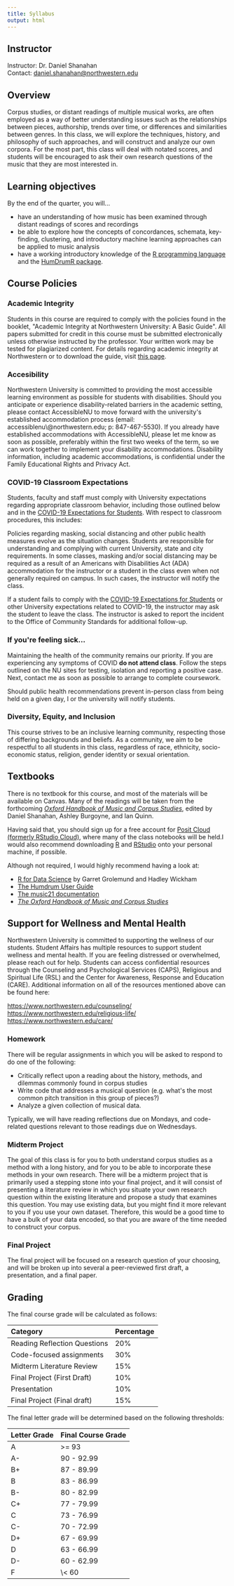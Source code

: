 ```yaml
---
title: Syllabus
output: html
---
```


## Instructor

Instructor: Dr. Daniel Shanahan\
Contact: <daniel.shanahan@northwestern.edu>

## Overview

Corpus studies, or distant readings of multiple musical works, are often
employed as a way of better understanding issues such as the
relationships between pieces, authorship, trends over time, or
differences and similarities between genres. In this class, we will
explore the techniques, history, and philosophy of such approaches, and
will construct and analyze our own corpora. For the most part, this
class will deal with notated scores, and students will be encouraged to
ask their own research questions of the music that they are most
interested in.

## Learning objectives

By the end of the quarter, you will\...

-   have an understanding of how music has been examined through distant
    readings of scores and recordings
-   be able to explore how the concepts of concordances, schemata,
    key-finding, clustering, and introductory machine learning
    approaches can be applied to music analysis
-   have a working introductory knowledge of the [R programming
    language](https://www.r-project.org/about.html) and the [HumDrumR
    package](https://github.com/Computational-Cognitive-Musicology-Lab/humdrumR).

## Course Policies

### Academic Integrity

Students in this course are required to comply with the policies found
in the booklet, \"Academic Integrity at Northwestern University: A Basic
Guide\". All papers submitted for credit in this course must be
submitted electronically unless otherwise instructed by the professor.
Your written work may be tested for plagiarized content. For details
regarding academic integrity at Northwestern or to download the guide,
visit [this
page](https://www.northwestern.edu/provost/policies-procedures/academic-integrity/index.html).

### Accesibility

Northwestern University is committed to providing the most accessible
learning environment as possible for students with disabilities. Should
you anticipate or experience disability-related barriers in the academic
setting, please contact AccessibleNU to move forward with the
university\'s established accommodation process (email:
accessiblenu\\\@northwestern.edu; p: 847-467-5530). If you already have
established accommodations with AccessibleNU, please let me know as soon
as possible, preferably within the first two weeks of the term, so we
can work together to implement your disability accommodations.
Disability information, including academic accommodations, is
confidential under the Family Educational Rights and Privacy Act.

### COVID-19 Classroom Expectations

Students, faculty and staff must comply with University expectations
regarding appropriate classroom behavior, including those outlined below
and in the [COVID-19 Expectations for
Students](https://www.northwestern.edu/communitystandards/about-us/northwestern-university-student-expectations-covid-19.html).
With respect to classroom procedures, this includes:

Policies regarding masking, social distancing and other public health
measures evolve as the situation changes. Students are responsible for
understanding and complying with current University, state and city
requirements. In some classes, masking and/or social distancing may be
required as a result of an Americans with Disabilities Act (ADA)
accommodation for the instructor or a student in the class even when not
generally required on campus. In such cases, the instructor will notify
the class.

If a student fails to comply with the [COVID-19 Expectations for
Students](https://www.northwestern.edu/communitystandards/about-us/northwestern-university-student-expectations-covid-19.html)
or other University expectations related to COVID-19, the instructor may
ask the student to leave the class. The instructor is asked to report
the incident to the Office of Community Standards for additional
follow-up.

### If you\'re feeling sick\... {#if-youre-feeling-sick}

Maintaining the health of the community remains our priority. If you are
experiencing any symptoms of COVID **do not attend class**. Follow the
steps outlined on the NU sites for testing, isolation and reporting a
positive case. Next, contact me as soon as possible to arrange to
complete coursework.

Should public health recommendations prevent in-person class from being
held on a given day, I or the university will notify students.

### Diversity, Equity, and Inclusion

This course strives to be an inclusive learning community, respecting
those of differing backgrounds and beliefs. As a community, we aim to be
respectful to all students in this class, regardless of race, ethnicity,
socio-economic status, religion, gender identity or sexual orientation.

## Textbooks

There is no textbook for this course, and most of the materials will be
available on Canvas. Many of the readings will be taken from the
forthcoming [*Oxford Handbook of Music and Corpus
Studies*](https://academic.oup.com/edited-volume/41992), edited by
Daniel Shanahan, Ashley Burgoyne, and Ian Quinn.

Having said that, you should sign up for a free account for [Posit Cloud
(formerly RStudio Cloud)](https://posit.cloud/), where many of the class
notebooks will be held.I would also recommend downloading
[R](https://www.r-project.org/about.html) and
[RStudio](https://posit.co/download/rstudio-desktop/) onto your personal
machine, if possible.

Although not required, I would highly recommend having a look at:

-   [R for Data Science](https://r4ds.had.co.nz/) by Garret Grolemund
    and Hadley Wickham
-   [The Humdrum User Guide](https://www.humdrum.org/guide/)
-   [The music21 documentation](http://web.mit.edu/music21/)
-   [*The Oxford Handbook of Music and Corpus
    Studies*](https://academic.oup.com/edited-volume/41992)

## Support for Wellness and Mental Health

Northwestern University is committed to supporting the wellness of our
students. Student Affairs has multiple resources to support student
wellness and mental health. If you are feeling distressed or
overwhelmed, please reach out for help. Students can access confidential
resources through the Counseling and Psychological Services (CAPS),
Religious and Spiritual Life (RSL) and the Center for Awareness,
Response and Education (CARE). Additional information on all of the
resources mentioned above can be found here:

<https://www.northwestern.edu/counseling/>\
<https://www.northwestern.edu/religious-life/>\
<https://www.northwestern.edu/care/>

### Homework

There will be regular assignments in which you will be asked to respond
to do one of the following:

-   Critically reflect upon a reading about the history, methods, and
    dilemmas commonly found in corpus studies
-   Write code that addresses a musical question (e.g. what\'s the most
    common pitch transition in this group of pieces?)
-   Analyze a given collection of musical data.

Typically, we will have reading reflections due on Mondays, and
code-related questions relevant to those readings due on Wednesdays.

### Midterm Project

The goal of this class is for you to both understand corpus studies as a
method with a long history, and for you to be able to incorporate these
methods in your own research. There will be a midterm project that is
primarily used a stepping stone into your final project, and it will
consist of presenting a literature review in which you situate your own
research question within the existing literature and propose a study
that examines this question. You may use existing data, but you might
find it more relevant to you if you use your own dataset. Therefore,
this would be a good time to have a bulk of your data encoded, so that
you are aware of the time needed to construct your corpus.

### Final Project

The final project will be focused on a research question of your
choosing, and will be broken up into several a peer-reviewed first
draft, a presentation, and a final paper.

## Grading

The final course grade will be calculated as follows:

  Category                       Percentage
  ------------------------------ ------------
  Reading Reflection Questions   20%
  Code-focused assignments       30%
  Midterm Literature Review      15%
  Final Project (First Draft)    10%
  Presentation                   10%
  Final Project (Final draft)    15%

The final letter grade will be determined based on the following
thresholds:

  Letter Grade   Final Course Grade
  -------------- --------------------
  A              \>= 93
  A-             90 - 92.99
  B+             87 - 89.99
  B              83 - 86.99
  B-             80 - 82.99
  C+             77 - 79.99
  C              73 - 76.99
  C-             70 - 72.99
  D+             67 - 69.99
  D              63 - 66.99
  D-             60 - 62.99
  F              \\\< 60
